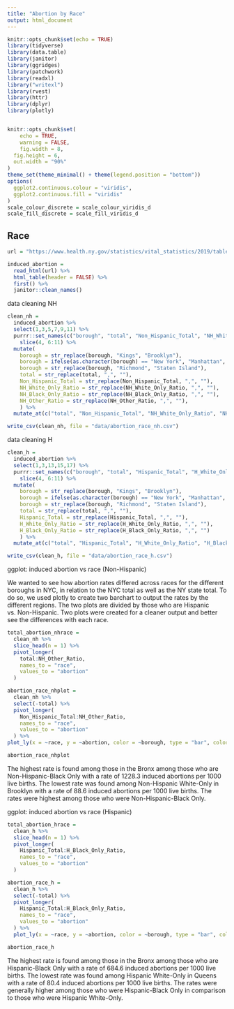 ```yaml
---
title: "Abortion by Race"
output: html_document
---
```


```r
knitr::opts_chunk$set(echo = TRUE)
library(tidyverse)
library(data.table)
library(janitor)
library(ggridges)
library(patchwork)
library(readxl)
library("writexl")
library(rvest)
library(httr)
library(dplyr)
library(plotly)


knitr::opts_chunk$set(
	echo = TRUE,
	warning = FALSE,
	fig.width = 8, 
  fig.height = 6,
  out.width = "90%"
)
theme_set(theme_minimal() + theme(legend.position = "bottom"))
options(
  ggplot2.continuous.colour = "viridis",
  ggplot2.continuous.fill = "viridis"
)
scale_colour_discrete = scale_colour_viridis_d
scale_fill_discrete = scale_fill_viridis_d

```

## Race

```r
url = "https://www.health.ny.gov/statistics/vital_statistics/2019/table23.htm"

induced_abortion = 
  read_html(url) %>%
  html_table(header = FALSE) %>%
  first() %>%
  janitor::clean_names()

```

data cleaning NH

```r
clean_nh = 
  induced_abortion %>%
  select(1,3,5,7,9,11) %>% 
  purrr::set_names(c("borough", "total", "Non_Hispanic_Total", "NH_White_Only_Ratio", "NH_Black_Only_Ratio", "NH_Other_Ratio")) %>% 
    slice(4, 6:11) %>%
  mutate(
    borough = str_replace(borough, "Kings", "Brooklyn"),
    borough = ifelse(as.character(borough) == "New York", "Manhattan", as.character(borough)),
    borough = str_replace(borough, "Richmond", "Staten Island"),
    total = str_replace(total, ",", ""),
    Non_Hispanic_Total = str_replace(Non_Hispanic_Total, ",", ""),
    NH_White_Only_Ratio = str_replace(NH_White_Only_Ratio, ",", ""),
    NH_Black_Only_Ratio = str_replace(NH_Black_Only_Ratio, ",", ""),
    NH_Other_Ratio = str_replace(NH_Other_Ratio, ",", ""),
    ) %>%
  mutate_at(c("total", "Non_Hispanic_Total", "NH_White_Only_Ratio", "NH_Black_Only_Ratio", "NH_Other_Ratio"), as.numeric)

write_csv(clean_nh, file = "data/abortion_race_nh.csv")
```

data cleaning H

```r
clean_h = 
  induced_abortion %>%
  select(1,3,13,15,17) %>% 
  purrr::set_names(c("borough", "total", "Hispanic_Total", "H_White_Only_Ratio", "H_Black_Only_Ratio")) %>% 
    slice(4, 6:11) %>%
  mutate(
    borough = str_replace(borough, "Kings", "Brooklyn"),
    borough = ifelse(as.character(borough) == "New York", "Manhattan", as.character(borough)),
    borough = str_replace(borough, "Richmond", "Staten Island"),
    total = str_replace(total, ",", ""),
    Hispanic_Total = str_replace(Hispanic_Total, ",", ""),
    H_White_Only_Ratio = str_replace(H_White_Only_Ratio, ",", ""),
    H_Black_Only_Ratio = str_replace(H_Black_Only_Ratio, ",", "")
    ) %>%
  mutate_at(c("total", "Hispanic_Total", "H_White_Only_Ratio", "H_Black_Only_Ratio"), as.numeric)

write_csv(clean_h, file = "data/abortion_race_h.csv")
```

ggplot: induced abortion vs race (Non-Hispanic)

We wanted to see how abortion rates differed across races for the different boroughs in NYC, in relation to the NYC total as well as the NY state total. To do so, we used plotly to create two barchart to output the rates by the different regions. The two plots are divided by those who are Hispanic vs. Non-Hispanic. Two plots were created for a cleaner output and better see the differences with each race. 

```r
total_abortion_nhrace = 
  clean_nh %>%
  slice_head(n = 1) %>%
  pivot_longer(
    total:NH_Other_Ratio,
    names_to = "race", 
    values_to = "abortion"
  )

abortion_race_nhplot = 
  clean_nh %>%
  select(-total) %>%
  pivot_longer(
    Non_Hispanic_Total:NH_Other_Ratio,
    names_to = "race", 
    values_to = "abortion"
  ) %>%
plot_ly(x = ~race, y = ~abortion, color = ~borough, type = "bar", colors = "viridis") %>%   layout(title = 'Abortion Ratios by Non-Hispanic Race for Boroughs and New York State', yaxis = list(title = 'Number of Induced Abortions per 1,000 Live Births'))

abortion_race_nhplot

```

The highest rate is found among those in the Bronx among those who are Non-Hispanic-Black Only with a rate of 1228.3 induced abortions per 1000 live births. The lowest rate was found among Non-Hispanic White-Only in Brooklyn with a rate of 88.6 induced abortions per 1000 live births. The rates were highest among those who were Non-Hispanic-Black Only. 

ggplot: induced abortion vs race (Hispanic)

```r
total_abortion_hrace = 
  clean_h %>%
  slice_head(n = 1) %>%
  pivot_longer(
    Hispanic_Total:H_Black_Only_Ratio,
    names_to = "race", 
    values_to = "abortion"
  )

abortion_race_h = 
  clean_h %>%
  select(-total) %>%
  pivot_longer(
    Hispanic_Total:H_Black_Only_Ratio,
    names_to = "race", 
    values_to = "abortion"
  ) %>%
  plot_ly(x = ~race, y = ~abortion, color = ~borough, type = "bar", colors = "viridis") %>%   layout(title = 'Abortion Ratios by Hispanic Race for Boroughs and New York State', yaxis = list(title = 'Number of Induced Abortions per 1,000 Live Births'))

abortion_race_h

```

The highest rate is found among those in the Bronx among those who are Hispanic-Black Only with a rate of 684.6 induced abortions per 1000 live births. The lowest rate was found among Hispanic White-Only in Queens with a rate of 80.4 induced abortions per 1000 live births. The rates were generally higher among those who were Hispanic-Black Only in comparison to those who were Hispanic White-Only. 
